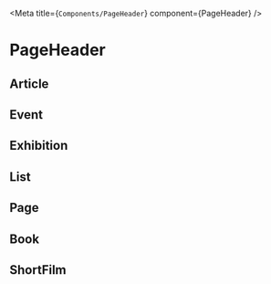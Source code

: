 
<Meta title={`Components/PageHeader`} component={PageHeader} />

# PageHeader

<Readme />

## Article

<Story story={stories.article} />

## Event

<Story story={stories.event} />

## Exhibition

<Story story={stories.exhibition} />

## List

<Story story={stories.list} />

## Page

<Story story={stories.page} />

## Book

<Story story={stories.book} />

## ShortFilm

<Story story={stories.shortFilm} />

<ArgsTable />
